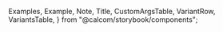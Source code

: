 
  Examples,
  Example,
  Note,
  Title,
  CustomArgsTable,
  VariantRow,
  VariantsTable,
} from "@calcom/storybook/components";


<Meta title="UI/Form/CustomSelect" component={Select} />

<Title title="Select" suffix="Brief" subtitle="Version 2.0 — Last Update: 22 Aug 2022" />

  {
    //4
    label: "OneHashCal Inc",
    options: [
      { value: "UserA", label: "Pro" }, // 5
      { value: "UserB", label: "Teampro" }, // 6
      { value: "UserC", label: "Example" },
      { value: "UserD", label: "Admin", disabled: true },
    ],
  },
  {
    // 5
    label: "Acme Inc",
    options: [
      { value: "UserE", label: "Acme Pro" }, // 1 == 6
      { value: "UserF", label: "Acme Teampro" },
      { value: "UserG", label: "Acme example" },
      { value: "UserH", label: "Acme Admin", disabled: true },
    ],
  },
];

  const [value, setValue] = React.useState(options[0].options[0]);
  return <Select options={options} selectedItems={value} onChange={(e) => setValue(e)} isClearable />;
};

  const [value, setValue] = React.useState([options[0].options[0]]);
  return (
    <Select
      options={options}
      selectedItems={value}
      onChange={(e) => {
        setValue(e);
      }}
      isSearchable
      isMultiple
      isClearable
    />
  );
};

<Examples title="State">
  <Example title="Single" isFullWidth>
    <SelectWithState />
  </Example>
  <Example title="Multi" isFullWidth>
    <MultiWithState />
  </Example>
</Examples>

<Canvas>
  <Story name="Default">
    <div className="flex flex-col space-y-4">
      <VariantsTable titles={[]} columnMinWidth={300}>
        <VariantRow variant="Single">
          <SelectWithState />
        </VariantRow>
        <VariantRow variant="Multi">
          <MultiWithState />
        </VariantRow>
      </VariantsTable>
    </div>
  </Story>
</Canvas>
